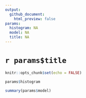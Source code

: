 ```yaml
---
output:
  github_document:
    html_preview: false
params:
  histogram: NA
  model: NA
  title: NA
---
```


# `r params$title`

```r
knitr::opts_chunk$set(echo = FALSE)
```

```r
params$histogram
```

```r
summary(params$model)
```
